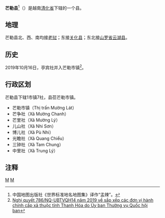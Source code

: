 {{Infobox Settlement
|name                   = 芒勒县
|settlement_type        = 县
|official_name          = 
|other_name             = 
|native_name            = {{lang|vi|Huyện Mường Lát}}
|nickname               = 
|motto                  = 
|image_skyline          = 
|imagesize              = 
|image_caption          = 
|image_flag             = 
|flag_size              = 
|image_seal             = 
|seal_size              = 
|image_shield           = 
|shield_size            = 
|image_blank_emblem     = 
|blank_emblem_size      = 
|image_map              = {{Infobox mapframe|frame-width=250|zoom=10}}
|mapsize                = 
|map_caption            = 
|image_map1             = 
|mapsize1               = 
|map_caption1           = 
|pushpin_map            = Vietnam
|pushpin_label_position = bottom
|pushpin_map_caption    = 
|pushpin_map1           = 
|pushpin_label_position1= 
|pushpin_map_caption1   = 
|subdivision_type       = 国家
|subdivision_name       = {{flag|Vietnam}}
|subdivision_type1      = [[越南行政区划|省]]
|subdivision_name1      = [[清化省|清化省]]
|subdivision_type2      = 行政区划
|subdivision_name2      = 1市镇7社
|subdivision_type3      = 
|subdivision_name3      = 
|seat_type              = 县莅
|seat                   = {{link-vi|芒勒市镇|Mường Lát (thị trấn)}}
|government_type        = 
|leader_title           = 
|leader_name            = 
|leader_title1          = 
|leader_name1           = 
|established_title      = 
|established_date       = 
|area_magnitude         = 
|unit_pref              = 
|area_footnotes         = 
|area_total_km2         = 810.65
|area_land_km2          = 
|area_water_km2         = 
|area_water_percent     = 
|area_urban_km2         = 
|area_metro_km2         = 
|population_as_of       = 2018年
|population_footnotes   = 
|population_note        = 
|population_total       = 41640
|population_density_km2 = auto
|population_metro             = 
|population_density_metro_km2 = 
|population_urban             = 
|population_density_urban_km2 = 
|timezone               = [[越南标准时间|越南标准时间]]
|utc_offset             = +7
|elevation_footnotes    = 
|elevation_m            = 
|coor_type              = 
|coordinates            = 
|postal_code_type       = 
|postal_code            = 
|area_code              = 
|website                = [http://muonglat.thanhhoa.gov.vn 芒勒县电子信息门户网站]
|footnotes              = 
}}
'''芒勒县'''<ref>中国地图出版社《世界标准地名地图集》译作“孟辣”。</ref>（{{vie|v='''Huyện Mường Lát'''}}）是越南[[清化省|清化省]]下辖的一个县。

==地理==
芒勒县北、西、南均接[[老挝|老挝]]；东接[[关化县|关化县]]；东北接[[山罗省|山罗省]][[云湖县|云湖县]]。

==历史==
2019年10月16日，亭宾社并入芒勒市镇<ref>[https://thuvienphapluat.vn/van-ban/Bo-may-hanh-chinh/Nghi-quyet-786-NQ-UBTVQH14-2019-sap-xep-cac-don-vi-hanh-chinh-cap-xa-thuoc-tinh-Thanh-Hoa-429700.aspx Nghị quyết 786/NQ-UBTVQH14 năm 2019 về sắp xếp các đơn vị hành chính cấp xã thuộc tỉnh Thanh Hóa do Ủy ban Thường vụ Quốc hội ban]</ref>。

==行政区划==
芒勒县下辖1市镇7社，县莅芒勒市镇。
*芒勒市镇（Thị trấn Mường Lát）
*芒争社（Xã Mường Chanh）
*芒里社（Xã Mường Lý）
*儿山社（Xã Nhi Sơn）
*博儿社（Xã Pù Nhi）
*光瞻社（Xã Quang Chiểu）
*三钟社（Xã Tam Chung）
*中里社（Xã Trung Lý）

==注释==
{{reflist}}

{{清化省行政区划}}
{{越南北中部之县市镇区域划分}}

[[Category:越南县份|M]]
[[Category:清化省|M]]